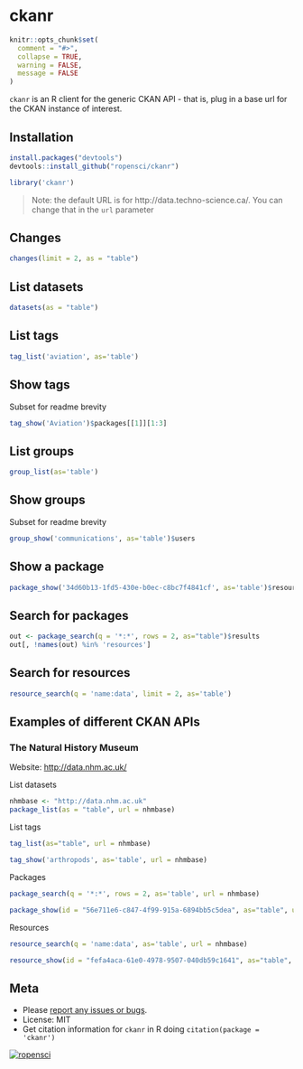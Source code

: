 ckanr
=====

```r
knitr::opts_chunk$set(
  comment = "#>",
  collapse = TRUE,
  warning = FALSE, 
  message = FALSE
)
```

`ckanr` is an R client for the generic CKAN API - that is, plug in a base url for the CKAN instance of interest. 

## Installation

```r
install.packages("devtools")
devtools::install_github("ropensci/ckanr")
```

```r
library('ckanr')
```

> Note: the default URL is for http://data.techno-science.ca/. You can change that in the `url` parameter

## Changes

```r
changes(limit = 2, as = "table")
```

## List datasets

```r
datasets(as = "table")
```

## List tags

```r
tag_list('aviation', as='table')
```

## Show tags

Subset for readme brevity

```r
tag_show('Aviation')$packages[[1]][1:3]	
```

## List groups

```r
group_list(as='table')
```

## Show groups

Subset for readme brevity

```r
group_show('communications', as='table')$users
```

## Show a package

```r
package_show('34d60b13-1fd5-430e-b0ec-c8bc7f4841cf', as='table')$resources
```

## Search for packages

```r
out <- package_search(q = '*:*', rows = 2, as="table")$results
out[, !names(out) %in% 'resources']
```

## Search for resources

```r
resource_search(q = 'name:data', limit = 2, as='table')
```

## Examples of different CKAN APIs

### The Natural History Museum

Website: [http://data.nhm.ac.uk/](http://data.nhm.ac.uk/)

List datasets

```r
nhmbase <- "http://data.nhm.ac.uk"
package_list(as = "table", url = nhmbase)
```

List tags

```r
tag_list(as="table", url = nhmbase)
```

```r
tag_show('arthropods', as='table', url = nhmbase)
```

Packages

```r
package_search(q = '*:*', rows = 2, as='table', url = nhmbase)
```

```r
package_show(id = "56e711e6-c847-4f99-915a-6894bb5c5dea", as="table", url = nhmbase)
```

Resources

```r
resource_search(q = 'name:data', as='table', url = nhmbase)
```

```r
resource_show(id = "fefa4aca-61e0-4978-9507-040db59c1641", as="table", url = nhmbase)
```

## Meta

* Please [report any issues or bugs](https://github.com/ropensci/ckanr/issues).
* License: MIT
* Get citation information for `ckanr` in R doing `citation(package = 'ckanr')`

[![ropensci](http://ropensci.org/public_images/github_footer.png)](http://ropensci.org)
